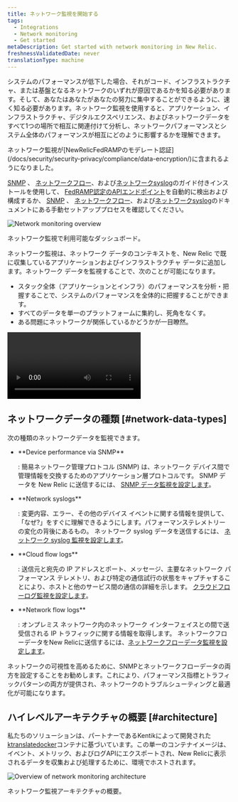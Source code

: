```yaml
---
title: ネットワーク監視を開始する
tags:
  - Integrations
  - Network monitoring
  - Get started
metaDescription: Get started with network monitoring in New Relic.
freshnessValidatedDate: never
translationType: machine
---
```


システムのパフォーマンスが低下した場合、それがコード、インフラストラクチャ、または基盤となるネットワークのいずれが原因であるかを知る必要があります。そして、あなたはあなたがあなたの努力に集中することができるように、速く知る必要があります。ネットワーク監視を使用すると、アプリケーション、インフラストラクチャ、デジタルエクスペリエンス、およびネットワークデータをすべて1つの場所で相互に関連付けて分析し、ネットワークパフォーマンスとシステム全体のパフォーマンスが相互にどのように影響するかを理解できます。

<Callout variant="tip">
  ネットワーク監視が[NewRelicFedRAMPのモデレート認証](/docs/security/security-privacy/compliance/data-encryption/)に含まれるようになりました。

  [SNMP](/docs/network-performance-monitoring/setup-performance-monitoring/snmp-performance-monitoring/#setup-snmp-monitoring) 、 [ネットワークフロー](/docs/network-performance-monitoring/setup-performance-monitoring/network-flow-monitoring/#setup-network-flow-monitoring)、および[ネットワークsyslog](/docs/network-performance-monitoring/setup-performance-monitoring/network-syslog-monitoring/#setup-network-syslog-monitoring)のガイド付きインストールを使用して、 [FedRAMP認定のAPIエンドポイント](/docs/security/security-privacy/compliance/fedramp-compliant-endpoints/#data-ingest-apis)を自動的に検出および構成するか、 [SNMP](/docs/network-performance-monitoring/setup-performance-monitoring/snmp-performance-monitoring/#manual-setup) 、 [ネットワークフロー](/docs/network-performance-monitoring/setup-performance-monitoring/network-flow-monitoring/#manual-setup)、および[ネットワークsyslog](/docs/network-performance-monitoring/setup-performance-monitoring/network-syslog-monitoring/#manual-setup)のドキュメントにある手動セットアッププロセスを確認してください。
</Callout>

<img
  title="Network monitoring overview"
  alt="Network monitoring overview"
  src="/images/network_screenshot-full_device-performance.webp"
/>

<figcaption>
  ネットワーク監視で利用可能なダッシュボード。
</figcaption>

ネットワーク監視は、ネットワーク データのコンテキストを、New Relic で既に収集しているアプリケーションおよびインフラストラクチャ データに追加します。ネットワーク データを監視することで、次のことが可能になります。

* スタック全体（アプリケーションとインフラ）のパフォーマンスを分析・把握することで、システムのパフォーマンスを全体的に把握することができます。
* すべてのデータを単一のプラットフォームに集約し、死角をなくす。
* ある問題にネットワークが関係しているかどうかが一目瞭然。

<Video
  id="2GH8YrEv9YA"
  type="youtube"
/>

## ネットワークデータの種類 [#network-data-types]

次の種類のネットワークデータを監視できます。

* <DNT>
    **Device performance via SNMP**
  </DNT>

  : 簡易ネットワーク管理プロトコル (SNMP) は、ネットワーク デバイス間で管理情報を交換するためのアプリケーション層プロトコルです。 SNMP データを New Relic に送信するには、 [SNMP データ監視を設定します](/docs/network-performance-monitoring/setup-performance-monitoring/snmp-performance-monitoring)。

* <DNT>
    **Network syslogs**
  </DNT>

  : 変更内容、エラー、その他のデバイス イベントに関する情報を提供して、「なぜ?」をすぐに理解できるようにします。パフォーマンステレメトリーの変化の背後にあるもの。 ネットワーク syslog データを送信するには、 [ネットワーク syslog 監視を設定します](/docs/network-performance-monitoring/setup-performance-monitoring/network-syslog-monitoring)。

* <DNT>
    **Cloud flow logs**
  </DNT>

  : 送信元と宛先の IP アドレスとポート、メッセージ、主要なネットワーク パフォーマンス テレメトリ、および特定の通信試行の状態をキャプチャすることにより、ホストと他のサービス間の通信の詳細を示します。 [クラウドフローログ監視を設定します](/docs/network-performance-monitoring/setup-performance-monitoring/aws-vpc-flow-monitoring)。

* <DNT>
    **Network flow logs**
  </DNT>

  : オンプレミス ネットワーク内のネットワーク インターフェイスとの間で送受信される IP トラフィックに関する情報を取得します。 ネットワークフローデータをNew Relicに送信するには、[ネットワークフローデータ監視を設定します](/docs/network-performance-monitoring/setup-performance-monitoring/network-flow-monitoring)。

<Callout variant="important">
  ネットワークの可視性を高めるために、SNMPとネットワークフローデータの両方を設定することをお勧めします。これにより、パフォーマンス指標とトラフィックパターンの両方が提供され、ネットワークのトラブルシューティングと最適化が可能になります。
</Callout>

## ハイレベルアーキテクチャの概要 [#architecture]

私たちのソリューションは、パートナーであるKentikによって開発された[ktranslatedocker](https://github.com/kentik/ktranslate)コンテナに基づいています。この単一のコンテナイメージは、イベント、メトリック、およびログAPIにエクスポートされ、New Relicに表示されるデータを収集および処理するために、環境でホストされます。

<img
  title="Overview of network monitoring architecture"
  alt="Overview of network monitoring architecture"
  src="/images/network_diagram_npm-architecture.webp"
/>

<figcaption>
  ネットワーク監視アーキテクチャの概要。
</figcaption>
